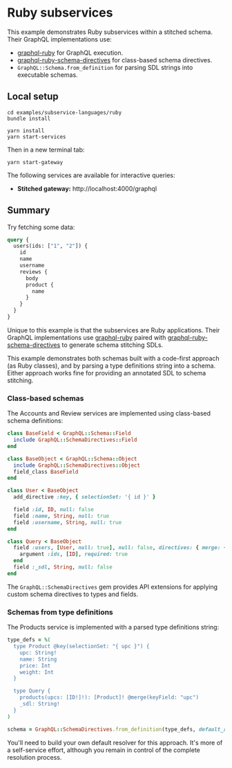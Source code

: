 # Ruby subservices

This example demonstrates Ruby subservices within a stitched schema. Their GraphQL implementations use:

- [graphql-ruby](https://github.com/rmosolgo/graphql-ruby) for GraphQL execution.
- [graphql-ruby-schema-directives](https://github.com/gmac/graphql-ruby-schema-directives) for class-based schema directives.
- `GraphQL::Schema.from_definition` for parsing SDL strings into executable schemas.

## Local setup

```shell
cd examples/subservice-languages/ruby
bundle install

yarn install
yarn start-services
```

Then in a new terminal tab:

```shell
yarn start-gateway
```

The following services are available for interactive queries:

- **Stitched gateway:** http://localhost:4000/graphql

## Summary

Try fetching some data:

```graphql
query {
  users(ids: ["1", "2"]) {
    id
    name
    username
    reviews {
      body
      product {
        name
      }
    }
  }
}
```

Unique to this example is that the subservices are Ruby applications. Their GraphQL implementations use [graphql-ruby](https://github.com/rmosolgo/graphql-ruby) paired with [graphql-ruby-schema-directives](https://github.com/gmac/graphql-ruby-schema-directives) to generate schema stitching SDLs.

This example demonstrates both schemas built with a code-first approach (as Ruby classes), and by parsing a type definitions string into a schema. Either approach works fine for providing an annotated SDL to schema stitching.

### Class-based schemas

The Accounts and Review services are implemented using class-based schema definitions:

```ruby
class BaseField < GraphQL::Schema::Field
  include GraphQL::SchemaDirectives::Field
end

class BaseObject < GraphQL::Schema::Object
  include GraphQL::SchemaDirectives::Object
  field_class BaseField
end

class User < BaseObject
  add_directive :key, { selectionSet: '{ id }' }

  field :id, ID, null: false
  field :name, String, null: true
  field :username, String, null: true
end

class Query < BaseObject
  field :users, [User, null: true], null: false, directives: { merge: { keyField: 'id' } } do
    argument :ids, [ID], required: true
  end
  field :_sdl, String, null: false
end
```

The `GraphQL::SchemaDirectives` gem provides API extensions for applying custom schema directives to types and fields.

### Schemas from type definitions

The Products service is implemented with a parsed type definitions string:

```ruby
type_defs = %(
  type Product @key(selectionSet: "{ upc }") {
    upc: String!
    name: String
    price: Int
    weight: Int
  }

  type Query {
    products(upcs: [ID!]!): [Product]! @merge(keyField: "upc")
    _sdl: String!
  }
)

schema = GraphQL::SchemaDirectives.from_definition(type_defs, default_resolve: ...)
```

You'll need to build your own default resolver for this approach. It's more of a self-service effort, although you remain in control of the complete resolution process.
